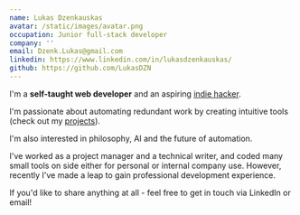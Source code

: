 ```yaml
---
name: Lukas Dzenkauskas
avatar: /static/images/avatar.png
occupation: Junior full-stack developer
company: ''
email: Dzenk.Lukas@gmail.com
linkedin: https://www.linkedin.com/in/lukasdzenkauskas/
github: https://github.com/LukasDZN
---
```

    
I'm a **self-taught web developer** and an aspiring [indie hacker](https://www.indiehackers.com/about).

I'm passionate about automating redundant work by creating intuitive tools (check out my [projects](/projects)).

I'm also interested in philosophy, AI and the future of automation.

I've worked as a project manager and a technical writer, and coded many small tools on side either for personal or internal company use. However, recently I've made a leap to gain professional development experience.

If you'd like to share anything at all - feel free to get in touch via LinkedIn or email!
